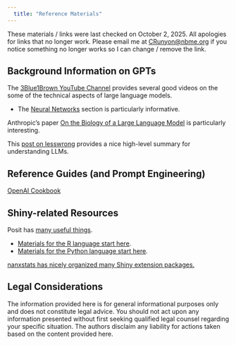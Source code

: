 ```yaml
---
  title: "Reference Materials"
---
```

  
These materials / links were last checked on October 2, 2025. All apologies for links that no longer work. Please email me at [CRunyon@nbme.org](mailto:CRunyon@nbme.org) if you notice something no longer works so I can change / remove the link.
  
## Background Information on GPTs

The [3Blue1Brown YouTube Channel](https://www.youtube.com/c/3blue1brown) provides several good videos on the some of the technical aspects of large language models.

* The [Neural Networks](https://www.youtube.com/playlist?list=PLZHQObOWTQDNU6R1_67000Dx_ZCJB-3pi) section is particularly informative.

Anthropic's paper [On the Biology of a Large Language Model](https://transformer-circuits.pub/2025/attribution-graphs/biology.html) is particularly interesting.

This [post on lesswrong](https://www.lesswrong.com/posts/XGHf7EY3CK4KorBpw/understanding-llms-insights-from-mechanistic) provides a nice high-level summary for understanding LLMs.

## Reference Guides (and Prompt Engineering)

[OpenAI Cookbook](https://cookbook.openai.com/)

## Shiny-related Resources

Posit has [many useful things](https://shiny.posit.co/).

- [Materials for the R language start here](https://shiny.posit.co/r/getstarted/shiny-basics/lesson1/).
- [Materials for the Python language start here](https://shiny.posit.co/py/).

[nanxstats has nicely organized many Shiny extension packages.](https://github.com/nanxstats/awesome-shiny-extensions)

## Legal Considerations

The information provided here is for general informational purposes only and does not constitute legal advice. You should not act upon any information presented without first seeking qualified legal counsel regarding your specific situation. The authors disclaim any liability for actions taken based on the content provided here.
